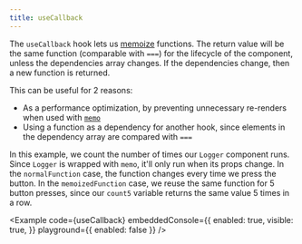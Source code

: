 ```yaml
---
title: useCallback
---
```



The `useCallback` hook lets us [memoize](https://en.wikipedia.org/wiki/Memoization) functions. The return value will be the same function (comparable with `===`) for the lifecycle of the component, unless the dependencies array changes. If the dependencies change, then a new function is returned.

This can be useful for 2 reasons:

- As a performance optimization, by preventing unnecessary re-renders when used with [`memo`](https://reactjs.org/docs/react-api.html#reactmemo)
- Using a function as a dependency for another hook, since elements in the dependency array are compared with `===`

In this example, we count the number of times our `Logger` component runs. Since `Logger` is wrapped with `memo`, it'll only run when its props change. In the `normalFunction` case, the function changes every time we press the button. In the `memoizedFunction` case, we reuse the same function for 5 button presses, since our `count5` variable returns the same value 5 times in a row.

<Example
  code={useCallback}
  embeddedConsole={{
    enabled: true,
    visible: true,
  }}
  playground={{ enabled: false }}
/>
